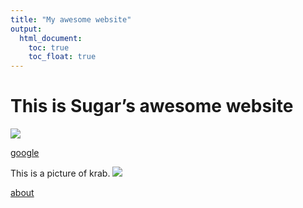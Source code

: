 ```yaml
---
title: "My awesome website"
output: 
  html_document:
    toc: true
    toc_float: true
---
```


# This is Sugar's awesome website

![](https://media.giphy.com/media/drXGoW1iudhKw/giphy.gif)

[google](https://www.google.com/)


This is a picture of krab.
![](./images/krab.jpg)

[about](about.html)